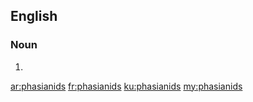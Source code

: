 ==English==

===Noun===
{{head|en|noun plural form}}

# {{plural of|phasianid|lang=en}}

[[ar:phasianids]]
[[fr:phasianids]]
[[ku:phasianids]]
[[my:phasianids]]
